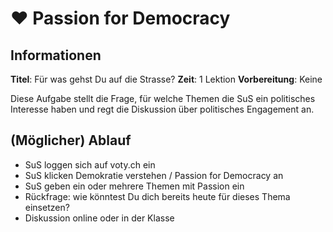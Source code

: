 # ❤️ Passion for Democracy

## Informationen

**Titel**: Für was gehst Du auf die Strasse?
**Zeit**: 1 Lektion
**Vorbereitung**: Keine

Diese Aufgabe stellt die Frage, für welche Themen die SuS ein politisches Interesse haben
und regt die Diskussion über politisches Engagement an.

## (Möglicher) Ablauf

- SuS loggen sich auf voty.ch ein
- SuS klicken Demokratie verstehen / Passion for Democracy an
- SuS geben ein oder mehrere Themen mit Passion ein
- Rückfrage: wie könntest Du dich bereits heute für dieses Thema einsetzen?
- Diskussion online oder in der Klasse
